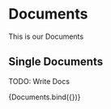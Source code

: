 
<Meta title="components/Documents" decorators={[withDesign]} />

# Documents

This is our Documents

## Single Documents

TODO: Write Docs

<Canvas>
  <Story
    name="Single Documents"
    parameters={{
      design: {
        type: 'figma',
        url: '',
      },
    }}
    args={{}}
  >
    {Documents.bind({})}
  </Story>
</Canvas>

<ArgsTable of={Documents} />
